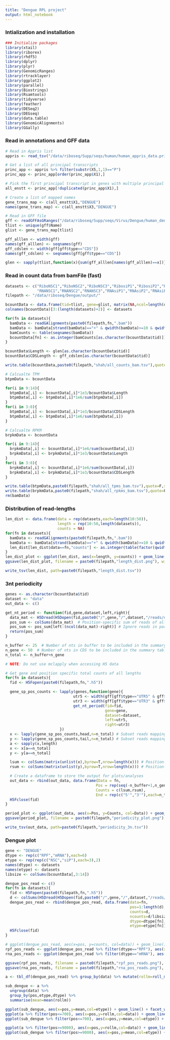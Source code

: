```yaml
---
title: "Dengue RPL project"
output: html_notebook
---
```


### Intialization and installation
```r
### Initialize packages
library(xtail)
library(riborex)
library(rhdf5)
library(dplyr)
library(plyr)
library(GenomicRanges)
library(rtracklayer)
library(ggplot2)
library(parallel)
library(Biostrings)
library(Rsamtools)
library(tidyverse)
library(feather)
library(DESeq2)
library(DEGseq)
library(data.table)
library(GenomicAlignments)
library(GGally)
```

### Read in annotations and GFF data
```r
# Read in Appris list
appris <- read_tsv("/data/riboseq/Supp/seqs/human/human_appris_data.principal.txt",col_names = F)

# Get a list of all principal transcripts
princ_app <- appris %>% filter(substr(X5,1,1)=="P")
princ_app <- princ_app[order(princ_app$X1),]

# Pick the first principal transcript in genes with multiple principal transcripts 
all_enstt <- princ_app[!duplicated(princ_app$X1),]

# Create a list of mapped names
gene_trans_map <- c(all_enstt$X1,"DENGUE")
names(gene_trans_map) <- c(all_enstt$X3,"DENGUE")

# Read in GFF file
gff <- readGFFAsGRanges("/data/riboseq/Supp/seqs/Virus/Dengue/human_dengue.gff3")
tlist <- unique(gff$Name)
glist <- gene_trans_map[tlist]

gff_alllen <- width(gff)
names(gff_alllen) <- seqnames(gff)
gff_cdslen <- width(gff[gff$type=="CDS"])
names(gff_cdslen) <- seqnames(gff[gff$type=="CDS"])

glen <- sapply(tlist,function(x){sum(gff_alllen[names(gff_alllen)==x])})
```


### Read in count data from bamFile (fast)
```r
datasets <- c("RiboNSC1","RiboNSC2","RiboNSC3","RibosiP1","RibosiP2","RibosiP3",
              "RNANSC1","RNANSC2","RNANSC3","RNAsiP1","RNAsiP2","RNAsiP3")
filepath <- "/data/riboseq/Dengue/output/"

bcountData <- data.frame(tid=tlist, gene=glist, matrix(NA,ncol=length(datasets),nrow = length(tlist)))
colnames(bcountData)[3:(length(datasets)+2)] <- datasets

for(fn in datasets){
  bamData <- readGAlignments(paste0(filepath,fn,".bam"))
  bamData <- bamData[strand(bamData)=="+" & qwidth(bamData)>=10 & qwidth(bamData)<=50]
  bamCounts <- table(seqnames(bamData))
  bcountData[fn] <- as.integer(bamCounts[as.character(bcountData$tid)])
}

bcountData$Length <- glen[as.character(bcountData$tid)]
bcountData$CDSLength <- gff_cdslen[as.character(bcountData$tid)]

write.table(bcountData,paste0(filepath,"shah/all_counts_bam.tsv"),quote=F,sep="\t",row=F,col=T)

# Calcualte TPM
btpmData <- bcountData

for(i in 9:14){
  btpmData[,i] <- bcountData[,i]*1e3/bcountData$Length
  btpmData[,i] <- btpmData[,i]*1e6/sum(btpmData[,i])
}
for(i in 3:8){
  btpmData[,i] <- bcountData[,i]*1e3/bcountData$CDSLength
  btpmData[,i] <- btpmData[,i]*1e6/sum(btpmData[,i])
}

# Calcualte RPKM
brpkmData <- bcountData

for(i in 9:14){
  brpkmData[,i] <- bcountData[,i]*1e6/sum(bcountData[,i])
  brpkmData[,i] <- brpkmData[,i]*1e3/bcountData$Length
}
for(i in 3:8){
  brpkmData[,i] <- bcountData[,i]*1e6/sum(bcountData[,i])
  brpkmData[,i] <- brpkmData[,i]*1e3/bcountData$CDSLength
}

write.table(btpmData,paste0(filepath,"shah/all_tpms_bam.tsv"),quote=F,sep="\t",row=F,col=T)
write.table(brpkmData,paste0(filepath,"shah/all_rpkms_bam.tsv"),quote=F,sep="\t",row=F,col=T)
rm(bamData)
```

### Distribution of read-lengths
```r
len_dist <- data.frame(data = rep(datasets,each=length(10:50)),
                       length = rep(10:50,length(datasets)),
                       counts = NA)
for(fn in datasets){
  bamData <- readGAlignments(paste0(filepath,fn,".bam"))
  bamData <- bamData[strand(bamData)=="+" & qwidth(bamData)>=10 & qwidth(bamData)<=50]
  len_dist[len_dist$data==fn,"counts"] <- as.integer(table(factor(qwidth(bamData),levels=10:50)))
}
len_dist_plot <- ggplot(len_dist, aes(x=length, y=counts)) + geom_line() + facet_wrap(~data, scales="free")
ggsave(len_dist_plot, filename = paste0(filepath,"length_dist.png"), width=10, height=10)

write_tsv(len_dist, path=paste0(filepath,"length_dist.tsv"))
```

### 3nt periodicity
```r
genes <- as.character(bcountData$tid)
dataset <- "data"
out_data <- c()

get_nt_period <- function(fid,gene,dataset,left,right){
  data_mat <- H5Dread(H5Dopen(fid,paste0("/",gene,"/",dataset,"/reads/data")))  # Get the matrix of read counts
  pos_sum <- colSums(data_mat)  # Position-specific sum of reads of all lengths
  pos_sum <- pos_sum[left:(ncol(data_mat)-right)] # Ignore reads in parts of the buffer region defined by left/right
  return(pos_sum)
}

n_buffer <- 25  # Number of nts in buffer to be included in the summary table/plot
n_gene <- 50  # Number of nts in CDS to be included in the summary table/plot
n_total <- n_buffer+n_gene

# NOTE: Do not use mclapply when accessing H5 data

# Get gene and position specific total counts of all lengths
for(fn in datasets){
  fid <- H5Fopen(paste0(filepath,fn,".h5"))

  gene_sp_pos_counts <- lapply(genes,function(gene){
                              utr5 <- width(gff[gff$type=="UTR5" & gff$Name==gene])+1
                              utr3 <- width(gff[gff$type=="UTR3" & gff$Name==gene])
                              get_nt_period(fid=fid,
                                            gene=gene,
                                            dataset=dataset,
                                            left=utr5,
                                            right=utr3)
                        })
  x <- lapply(gene_sp_pos_counts,head,n=n_total) # Subset reads mapping to a fixed region across genes (5')
  y <- lapply(gene_sp_pos_counts,tail,n=n_total) # Subset reads mapping to a fixed region across genes (3')
  a <- sapply(x,length)
  x <- x[a==n_total]
  y <- y[a==n_total]

  lsum <- colSums(matrix(unlist(x),byrow=T,nrow=length(x))) # Position-specific sums of reads (5')
  rsum <- colSums(matrix(unlist(y),byrow=T,nrow=length(x))) # Position-specific sums of reads (3')

  # Create a dataframe to store the output for plots/analyses
  out_data <- rbind(out_data, data.frame(Data = fn,
                                        Pos = rep(seq(-n_buffer+1,n_gene,1),2),
                                        Counts = c(lsum,rsum),
                                        End = rep(c("5'","3'"),each=n_total)))
  H5Fclose(fid)
}

period_plot <- ggplot(out_data, aes(x=Pos, y=Counts, col=Data)) + geom_line() + facet_wrap(~End, scales="free") + scale_y_log10()
ggsave(period_plot, filename = paste0(filepath,"periodicity_plot.png"), width=8, height=5)

write_tsv(out_data, path=paste0(filepath,"periodicity_3n.tsv"))

```

### Dengue plot
```r
gene <- "DENGUE"
dtype <- rep(c("RPF","mRNA"),each=6)
etype <- rep(rep(c("NSC","siP"),each=3),2)
names(dtype) <- datasets
names(etype) <- datasets
libsize <- colSums(bcountData[,3:14])

dengue_pos_read <- c()
for(fn in datasets){
  fid <- H5Fopen(paste0(filepath,fn,".h5"))
  d <- colSums(H5Dread(H5Dopen(fid,paste0("/",gene,"/",dataset,"/reads/data"))))
  dengue_pos_read <- rbind(dengue_pos_read, data.frame(data=fn,
                                                       pos=1:length(d),
                                                       counts=d,
                                                       ncounts=d/libsize[fn],
                                                       dtype=dtype[fn],
                                                       etype=etype[fn]))
  H5Fclose(fid)
}

# ggplot(dengue_pos_read, aes(x=pos, y=counts, col=data)) + geom_line() + scale_y_log10() + facet_wrap(dtype~etype)
rpf_pos_reads <- ggplot(dengue_pos_read %>% filter(dtype=="RPF"), aes(x=pos, y=counts, col=data)) + geom_line() + facet_wrap(~data,nrow = 6, scales="free")
rna_pos_reads <- ggplot(dengue_pos_read %>% filter(dtype=="mRNA"), aes(x=pos, y=counts, col=data)) + geom_line() + facet_wrap(~data,nrow = 6, scales="free")

ggsave(rpf_pos_reads, filename = paste0(filepath,"rpf_pos_reads.png"), width=10, height=10)
ggsave(rna_pos_reads, filename = paste0(filepath,"rna_pos_reads.png"), width=10, height=10)

```

```r
a <- tbl_df(dengue_pos_read) %>% group_by(data) %>% mutate(rollm=roll_mean(ncounts,50,fill=0))

sub_dengue <- a %>% 
  ungroup(data) %>% 
  group_by(pos,etype,dtype) %>%
  summarise(mean=mean(rollm))

ggplot(sub_dengue, aes(x=pos,y=mean,col=etype)) + geom_line() + facet_wrap(~dtype,nrow = 2) + scale_y_log10()
ggplot(a %>% filter(pos<=700), aes(x=pos,y=rollm,col=data)) + geom_line() + facet_wrap(~dtype,nrow = 2) + scale_y_log10()
ggplot(sub_dengue %>% filter(pos<=700), aes(x=pos,y=mean,col=etype)) + geom_line() + facet_wrap(~dtype,nrow = 2) + scale_y_log10()

ggplot(a %>% filter(pos>=9000), aes(x=pos,y=rollm,col=data)) + geom_line() + facet_wrap(~dtype,nrow = 2) + scale_y_log10()
ggplot(sub_dengue %>% filter(pos>=9000), aes(x=pos,y=mean,col=etype)) + geom_line() + facet_wrap(~dtype,nrow = 2) + scale_y_log10()

```


<!-- ### Plots -->
<!-- ### Subset of lm_eqn_all function to fit equations on ggplot -->
<!-- ```{r} -->
<!-- lm_eqn = function(df){ -->
<!--     df <- df[df$rna_counts!=0 & df$rpf_counts!=0 & !is.na(df$rna_counts) & !is.na(df$rpf_counts),] -->
<!--     m = lm(log10(df$rpf_counts) ~ log10(df$rna_counts)) -->
<!--     eq <- substitute(italic(R)^2~"="~r2,  -->
<!--          list(r2 = format(summary(m)$r.squared, digits = 2))) -->
<!--     as.character(as.expression(eq));                  -->
<!-- } -->
<!-- ``` -->

<!-- # Relationship between transcriptional and translational regulation -->
<!-- ```{r} -->
<!-- bcount_mod <- bcountData %>%  -->
<!--   gather(RPF,rpf_counts,c(3:6))  -->
<!-- bcount_mod <- bcount_mod %>% -->
<!--   gather(RNA,rna_counts,c(3:6)) -->

<!-- # cors <- ddply(bcount_mod,.(RNA,RPF),summarize,cor=format(signif(cor(rna_counts,rpf_counts),2),scientific=-2)) -->
<!-- cors2 <- ddply(bcount_mod,.(RNA,RPF),lm_eqn) -->

<!-- rpf_rna_plot <- ggplot(bcount_mod, aes(rna_counts, rpf_counts)) +  -->
<!--   geom_bin2d(binwidth=0.07) +  -->
<!--   scale_alpha(guide = "none") +  -->
<!--   scale_x_log10() +  -->
<!--   scale_y_log10() +  -->
<!--   # geom_smooth(method="lm") + -->
<!--   facet_grid(RPF ~ RNA) + -->
<!--   geom_text(data=cors2,aes(x = 5, y = 1e5,label=V1), parse = TRUE, inherit.aes=FALSE) + -->
<!--   labs(x="RNA counts", y= "RPF counts")  -->

<!-- rpf_rna_plot -->
<!-- ggsave(rpf_rna_plot, filename = paste0(filepath,"plots/rpf_rna_plot.png"), width = 10,height = 9) -->
<!-- ``` -->

<!-- ```{r} -->
<!-- source("~/R/my_scripts/ggplot2/generic_ggplot_funcs.R") -->
<!-- rpf_cor_plot <- ggpairs(bcountData[,c(3:6)], aes(alpha=0.2), upper = list(continuous = my_custom_cor_color)) -->
<!-- rpf_cor_plot_log <- ggpairs_logarithmize(rpf_cor_plot) -->
<!-- rpf_cor_plot_log -->

<!-- ggsave(rpf_cor_plot_log, filename = paste0(filepath,"plots/rpf_cor_plot.png"), width = 10,height = 10) -->

<!-- rna_cor_plot <- ggpairs(bcountData[,c(7:10)], aes(alpha=0.2), upper = list(continuous = my_custom_cor_color)) -->
<!-- rna_cor_plot_log <- ggpairs_logarithmize(rna_cor_plot) -->
<!-- rna_cor_plot_log -->

<!-- ggsave(rna_cor_plot_log, filename = paste0(filepath,"plots/rna_cor_plot.png"), width = 10,height = 10) -->
<!-- ``` -->

<!-- ### DEGseq analyses -->
<!-- ```{r} -->
<!-- a <- (rowMaxs(as.matrix(bcountData[,3:10]))>=64 & (rowMins(as.matrix(bcountData[,3:10]))>0) | rowMeans(as.matrix(bcountData[,3:10]))>64) -->
<!-- high_cov_data <- bcountData[a,3:10] -->
<!-- high_cov_data$name <- bcountData$gene[a] -->
<!-- # high_cov_tpm <- as.matrix(btpmData[a,3:10]) -->

<!-- DEGexp(geneExpMatrix1 = high_cov_data[,c("name","ctl_fp")], geneCol1 = 1, expCol1 = 2, groupLabel1 = "ctl_fp", -->
<!--        geneExpMatrix2 = high_cov_data[,c("name","lin_fp")], geneCol2 = 1, expCol2 = 2, groupLabel2 = "lin_fp",  -->
<!--        outputDir = "/data/riboseq/Rustgi/output/ctl_lin_fp", thresholdKind = 5, method="MARS", foldChange=2, qValue = 0.01) -->

<!-- DEGexp(geneExpMatrix1 = high_cov_data[,c("name","ctl_rn")], geneCol1 = 1, expCol1 = 2, groupLabel1 = "ctl_rn", -->
<!--        geneExpMatrix2 = high_cov_data[,c("name","lin_rn")], geneCol2 = 1, expCol2 = 2, groupLabel2 = "lin_rn",  -->
<!--        outputDir = "/data/riboseq/Rustgi/output/ctl_lin_rn", thresholdKind = 5, method="MARS", foldChange=2, qValue = 0.01) -->

<!-- DEGexp(geneExpMatrix1 = high_cov_data[,c("name","ctl_fp")], geneCol1 = 1, expCol1 = 2, groupLabel1 = "ctl_fp", -->
<!--        geneExpMatrix2 = high_cov_data[,c("name","ctl_imp_fp")], geneCol2 = 1, expCol2 = 2, groupLabel2 = "ctl_imp_fp",  -->
<!--        outputDir = "/data/riboseq/Rustgi/output/ctl_ctl_imp_fp", thresholdKind = 5, method="MARS", foldChange=2, qValue = 0.01) -->

<!-- DEGexp(geneExpMatrix1 = high_cov_data[,c("name","ctl_rn")], geneCol1 = 1, expCol1 = 2, groupLabel1 = "ctl_rn", -->
<!--        geneExpMatrix2 = high_cov_data[,c("name","ctl_imp_rn")], geneCol2 = 1, expCol2 = 2, groupLabel2 = "ctl_imp_rn",  -->
<!--        outputDir = "/data/riboseq/Rustgi/output/ctl_ctl_imp_rn", thresholdKind = 5, method="MARS", foldChange=2, qValue = 0.01) -->

<!-- DEGexp(geneExpMatrix1 = high_cov_data[,c("name","lin_fp")], geneCol1 = 1, expCol1 = 2, groupLabel1 = "lin_fp", -->
<!--        geneExpMatrix2 = high_cov_data[,c("name","lin_imp_fp")], geneCol2 = 1, expCol2 = 2, groupLabel2 = "lin_imp_fp",  -->
<!--        outputDir = "/data/riboseq/Rustgi/output/lin_lin_imp_fp", thresholdKind = 5, method="MARS", foldChange=2, qValue = 0.01) -->

<!-- DEGexp(geneExpMatrix1 = high_cov_data[,c("name","lin_rn")], geneCol1 = 1, expCol1 = 2, groupLabel1 = "lin_rn", -->
<!--        geneExpMatrix2 = high_cov_data[,c("name","lin_imp_rn")], geneCol2 = 1, expCol2 = 2, groupLabel2 = "lin_imp_rn",  -->
<!--        outputDir = "/data/riboseq/Rustgi/output/lin_lin_imp_rn", thresholdKind = 5, method="MARS", foldChange=2, qValue = 0.01) -->

<!-- ``` -->

<!-- ```{r} -->
<!-- # Read in differential mRNA/RPF data from DEGseq analyses. -->
<!-- comparisons <- c("ctl_lin","ctl_ctl_imp","lin_lin_imp") -->
<!-- all_fc_data <- c() -->

<!-- for(i in 1:3){ -->
<!--   str_m <- fread(paste0("/data/riboseq/Rustgi/output/",comparisons[i],"_rn/output_score.txt"),h=T) -->
<!--   str_r <- fread(paste0("/data/riboseq/Rustgi/output/",comparisons[i],"_fp/output_score.txt"),h=T) -->

<!--   str_m <- str_m %>% -->
<!--           select(GeneNames, `log2(Fold_change) normalized`, `q-value(Storey et al. 2003)`) -->
<!--   str_r <- str_r %>% -->
<!--           select(GeneNames, `log2(Fold_change) normalized`, `q-value(Storey et al. 2003)`) -->
<!--   names(str_m) <- c("Gene","FC_mRNA","SigM") -->
<!--   names(str_r) <- c("Gene","FC_RPF","SigR") -->
<!--   str_all <- full_join(str_m,str_r,by="Gene") -->
<!--   str_all$comp <- comparisons[i] -->
<!--   all_fc_data <- bind_rows(all_fc_data,str_all) -->
<!-- } -->
<!-- all_fc_data$FC_mRNA <- -all_fc_data$FC_mRNA -->
<!-- all_fc_data$FC_RPF <- -all_fc_data$FC_RPF -->
<!-- all_fc_data$SigM <- (all_fc_data$SigM<0.001) -->
<!-- all_fc_data$SigR <- (all_fc_data$SigR<0.001) -->

<!-- ``` -->

<!-- ### 3. Identify nature of transcriptional and translational reglulation. -->
<!-- ```{r} -->
<!-- # Identify change categories -->
<!-- all_fc_data$Change <- NA -->
<!-- all_fc_data$Change[abs(all_fc_data$FC_mRNA)>1 & abs(all_fc_data$FC_RPF-all_fc_data$FC_mRNA)<=1] <- "Transcription only" -->
<!-- all_fc_data$Change[abs(all_fc_data$FC_RPF)>1 & abs(all_fc_data$FC_mRNA)<=1] <- "Translation only" -->
<!-- all_fc_data$Change[abs(all_fc_data$FC_mRNA)>1 & abs(all_fc_data$FC_RPF-all_fc_data$FC_mRNA)>1] <- "Translation reinforcement" -->
<!-- all_fc_data$Change[abs(all_fc_data$FC_mRNA)>1 & abs(all_fc_data$FC_RPF)>1 & sign(all_fc_data$FC_mRNA)==sign(all_fc_data$FC_RPF) & abs(all_fc_data$FC_mRNA-all_fc_data$FC_RPF)>1 & abs(all_fc_data$FC_mRNA)>abs(all_fc_data$FC_RPF)] <- "Translation buffering (partial)" -->
<!-- all_fc_data$Change[abs(all_fc_data$FC_mRNA)>1 & abs(all_fc_data$FC_RPF)<=1] <- "Translation buffering (complete)" -->
<!-- all_fc_data$Change[abs(all_fc_data$FC_mRNA)>1 & abs(all_fc_data$FC_RPF)>1 & sign(all_fc_data$FC_mRNA)!=sign(all_fc_data$FC_RPF)] <- "Translation antagonism" -->
<!-- all_fc_data$Change[abs(all_fc_data$FC_mRNA)<=1 & abs(all_fc_data$FC_RPF)<=1] <- "No change" -->
<!-- all_fc_data$Change <- as.factor(all_fc_data$Change) -->
<!-- all_fc_data$Change <- factor(all_fc_data$Change,levels(all_fc_data$Change)[c(1,2,6,7,5,4,3)]) -->

<!-- all_fc_data <- all_fc_data[!is.na(all_fc_data$Change),] -->

<!-- write.table(all_fc_data,paste0(filepath,"output/all_mrna_rpf_foldchange.tsv"),quote=F,sep="\t",row=F,col=T) -->

<!-- comparisons <- c("ctl_lin","ctl_ctl_imp","lin_lin_imp") -->
<!-- # comparisons_text <- c(expression(paste("wt vs ",Delta,italic("lin28b"))),  -->
<!-- #                       expression(paste("wt vs ",Delta,italic("imp1"))), -->
<!-- #                       expression(paste(Delta,italic("lin28b")," vs ",Delta,italic("lin28b"),Delta,italic("imp1")))) -->
<!-- comparisons_text <- c("WT vs LIN",  -->
<!--                       "WT vs IMP", -->
<!--                       "LIN vs LIN-IMP") -->


<!-- for(i in 1:3){ -->
<!--   m <- lm(all_fc_data$FC_RPF[all_fc_data$comp==comparisons[i]] ~ all_fc_data$FC_mRNA[all_fc_data$comp==comparisons[i]]) -->
<!--   mrna_rpf_fc_change <- ggplot(filter(all_fc_data,comp==comparisons[i]), aes(x=FC_mRNA, y=FC_RPF, col=Change)) + -->
<!--     geom_point(alpha=0.5) + -->
<!--     scale_alpha(guide = 'none') +  -->
<!--     scale_color_brewer(palette = "Set1") + -->
<!--     theme(legend.title=element_blank()) +  -->
<!--     labs(x="mRNA log2 fold-change", y= "RPF log2 fold-change") +  -->
<!--     guides(colour = guide_legend(override.aes = list(size=5,aplha=0.8))) + -->
<!--     xlim(-9.5,9.5) + -->
<!--     ylim(-9.5,9.5) + -->
<!--     coord_fixed(ratio = 1) + -->
<!--     annotate("text", x = -5, y = 9, label = comparisons_text[i]) + -->
<!--     annotate("text", x = -5, y = 7.5, label = r2plot(m), parse=TRUE) -->

<!--   mrna_rpf_fc_change -->
<!--   ggsave(mrna_rpf_fc_change, filename = paste0(filepath,"output/mrna_rpf_fc_",comparisons[i],".png"), width=8,height=5) -->
<!-- } -->
<!-- ``` -->

<!-- ### GO and Regulatory enrichment analyses -->
<!-- ```{r} -->
<!-- source("~/R/my_scripts/human_go.R") -->
<!-- source("~/R/my_scripts/human_reg.R") -->

<!-- ctl_lin_rnadeg <- all_fc_data$Gene[all_fc_data$SigM & all_fc_data$comp=="ctl_lin" & abs(all_fc_data$FC_mRNA)>=1] -->
<!-- ctl_lin_rpfdeg <- all_fc_data$Gene[all_fc_data$SigR & all_fc_data$comp=="ctl_lin" & abs(all_fc_data$FC_RPF)>=1] -->

<!-- ctl_lin_go <- go_analyses(rna_genes = ctl_lin_rnadeg, rpf_genes = ctl_lin_rpfdeg) -->
<!-- ctl_lin_enrich <- reg_analyses(rna_genes = ctl_lin_rnadeg, rpf_genes = ctl_lin_rpfdeg) -->

<!-- ctl_imp_rnadeg <- all_fc_data$Gene[all_fc_data$SigM & all_fc_data$comp=="ctl_ctl_imp" & abs(all_fc_data$FC_mRNA)>=1] -->
<!-- ctl_imp_rpfdeg <- all_fc_data$Gene[all_fc_data$SigR & all_fc_data$comp=="ctl_ctl_imp" & abs(all_fc_data$FC_RPF)>=1] -->

<!-- ctl_ctl_imp_go <- go_analyses(rna_genes = ctl_imp_rnadeg, rpf_genes = ctl_imp_rpfdeg) -->
<!-- ctl_ctl_imp_enrich <- reg_analyses(rna_genes = ctl_imp_rnadeg, rpf_genes = ctl_imp_rpfdeg) -->

<!-- lin_lin_imp_rnadeg <- all_fc_data$Gene[all_fc_data$SigM & all_fc_data$comp=="lin_lin_imp" & abs(all_fc_data$FC_mRNA)>=1] -->
<!-- lin_lin_imp_rpfdeg <- all_fc_data$Gene[all_fc_data$SigR & all_fc_data$comp=="lin_lin_imp" & abs(all_fc_data$FC_RPF)>=1] -->

<!-- lin_lin_imp_go <- go_analyses(rna_genes = lin_lin_imp_rnadeg, rpf_genes = lin_lin_imp_rpfdeg) -->
<!-- lin_lin_imp_enrich <- reg_analyses(rna_genes = lin_lin_imp_rnadeg, rpf_genes = lin_lin_imp_rpfdeg) -->
<!-- ``` -->

<!-- # Plotting GO and reg analyses -->
<!-- ```{r} -->
<!-- # GO plots (custom) -->
<!-- source("~/R/my_scripts/ps_go_plot.R") -->
<!-- ctl_lin_go_plot <- ps_go_plot(ctl_lin_go,ontology = "all") -->
<!-- ctl_ctl_imp_go_plot <- ps_go_plot(ctl_ctl_imp_go,ontology = "all") -->
<!-- lin_lin_imp_go_plot <- ps_go_plot(lin_lin_imp_go,ontology = "all") -->

<!-- ggsave(ctl_lin_go_plot, filename = paste0(filepath,"output/ctl_lin_go.png"), width=8, height=5) -->
<!-- ggsave(ctl_ctl_imp_go_plot, filename = paste0(filepath,"output/ctl_ctl_imp_go.png"), width=8, height=5) -->
<!-- ggsave(lin_lin_imp_go_plot, filename = paste0(filepath,"output/lin_lin_imp_go.png"), width=8, height=5) -->

<!-- # Regulatory Enrichment plots (tRanslatome) -->
<!-- Radar(ctl_lin_enrich, n.nodes.1stlevel = 4, n.nodes.2ndlevel = 4) -->
<!-- Radar(ctl_ctl_imp_enrich, n.nodes.1stlevel = 4, n.nodes.2ndlevel = 4) -->
<!-- Radar(ctl_lin_enrich, n.nodes.1stlevel = 4, n.nodes.2ndlevel = 4) -->

<!-- ``` -->

<!-- ### Ratio of RPF and RNA fold changes -->
<!-- ```{r} -->
<!-- ggplot(all_fc_data) -->
<!-- ``` -->


<!-- ### DESeq2 analyses -->
<!-- ```{r} -->
<!-- a <- (rowMaxs(as.matrix(bcountData[,3:10]))>=64 & (rowMins(as.matrix(bcountData[,3:10]))>0) | rowMeans(as.matrix(bcountData[,3:10]))>64) -->
<!-- high_cov_data <- as.matrix(bcountData[a,3:10]) -->
<!-- rownames(high_cov_data) <- bcountData$gene[a] -->
<!-- high_cov_tpm <- as.matrix(btpmData[a,3:10]) -->
<!-- rownames(high_cov_tpm) <- bcountData$gene[a] -->

<!-- lin_deseq2 <- function(counts, cond, vcond){ -->
<!--   dds <- DESeqDataSetFromMatrix(counts, DataFrame(cond), ~ cond) -->
<!--   dds <- DESeq(dds) -->
<!--   res <- results(dds) -->
<!--   resLFC <- lfcShrink(dds, contrast=vcond, res=res) -->
<!-- } -->

<!-- comp <- c("ctl_fp","lin_fp") -->
<!-- ctl_lin_fp_lfc <- lin_deseq2(counts = high_cov_data[,comp], cond = factor(comp), vcond = c("cond",rev(comp))) -->
<!-- comp <- c("ctl_rn","lin_rn") -->
<!-- ctl_lin_rn_lfc <- lin_deseq2(counts = high_cov_data[,comp], cond = factor(comp), vcond = c("cond",rev(comp))) -->
<!-- comp <- c("ctl_fp","ctl_imp_fp") -->
<!-- ctl_ctl_imp_fp_lfc <- lin_deseq2(counts = high_cov_data[,comp], cond = factor(comp), vcond = c("cond",rev(comp))) -->
<!-- comp <- c("ctl_rn","ctl_imp_rn") -->
<!-- ctl_ctl_imp_rn_lfc <- lin_deseq2(counts = high_cov_data[,comp], cond = factor(comp), vcond = c("cond",rev(comp))) -->
<!-- comp <- c("lin_fp","lin_imp_fp") -->
<!-- lin_lin_imp_fp_lfc <- lin_deseq2(counts = high_cov_data[,comp], cond = factor(comp), vcond = c("cond",rev(comp))) -->
<!-- comp <- c("lin_rn","lin_imp_rn") -->
<!-- lin_lin_imp_rn_lfc <- lin_deseq2(counts = high_cov_data[,comp], cond = factor(comp), vcond = c("cond",rev(comp))) -->
<!-- ``` -->

<!-- ### Identify nature of transcriptional and translational reglulation. -->
<!-- ```{r} -->
<!-- # Read in differential mRNA/RPF data from DEGseq analyses. -->
<!-- comparisons <- c("ctl_lin","ctl_ctl_imp","lin_lin_imp") -->
<!-- comparisons_text <- c(expression(paste("wt vs ",Delta,italic("lin28b"))),  -->
<!--                       expression(paste("wt vs ",Delta,italic("imp1"))), -->
<!--                       expression(paste(Delta,italic("lin28b")," vs ",Delta,italic("lin28b"),Delta,italic("imp1")))) -->
<!-- all_comp <- list( -->
<!-- ctl_lin_fp_lfc, -->
<!-- ctl_lin_rn_lfc, -->
<!-- ctl_ctl_imp_fp_lfc, -->
<!-- ctl_ctl_imp_rn_lfc, -->
<!-- lin_lin_imp_fp_lfc, -->
<!-- lin_lin_imp_rn_lfc) -->

<!-- all_fc_data <- c() -->
<!-- for(i in 1:3){ -->
<!--   str_m <- data.frame(all_comp[[2*i]][,c("log2FoldChange","padj")]) -->
<!--   str_r <- data.frame(all_comp[[2*i-1]][,c("log2FoldChange","padj")]) -->
<!--   str_m <- cbind(rownames(str_m),str_m) -->
<!--   str_r <- cbind(rownames(str_r),str_r) -->

<!--   names(str_m) <- c("Gene","FC_mRNA","SigM") -->
<!--   names(str_r) <- c("Gene","FC_RPF","SigR") -->
<!--   str_all <- full_join(str_m,str_r,by="Gene") -->
<!--   str_all$comp <- comparisons[i] -->
<!--   all_fc_data <- bind_rows(all_fc_data,str_all) -->
<!-- } -->
<!-- all_fc_data$SigM <- (all_fc_data$SigM<0.05) -->
<!-- all_fc_data$SigR <- (all_fc_data$SigR<0.05) -->

<!-- # Identify change categories -->
<!-- all_fc_data$Change <- NA -->
<!-- all_fc_data$Change[abs(all_fc_data$FC_mRNA)>1 & abs(all_fc_data$FC_RPF-all_fc_data$FC_mRNA)<=1] <- "Transcription only" -->
<!-- all_fc_data$Change[abs(all_fc_data$FC_RPF)>1 & abs(all_fc_data$FC_mRNA)<=1] <- "Translation only" -->
<!-- all_fc_data$Change[abs(all_fc_data$FC_mRNA)>1 & abs(all_fc_data$FC_RPF-all_fc_data$FC_mRNA)>1] <- "Translation reinforcement" -->
<!-- all_fc_data$Change[abs(all_fc_data$FC_mRNA)>1 & abs(all_fc_data$FC_RPF)>1 & sign(all_fc_data$FC_mRNA)==sign(all_fc_data$FC_RPF) & abs(all_fc_data$FC_mRNA-all_fc_data$FC_RPF)>1 & abs(all_fc_data$FC_mRNA)>abs(all_fc_data$FC_RPF)] <- "Translation buffering (partial)" -->
<!-- all_fc_data$Change[abs(all_fc_data$FC_mRNA)>1 & abs(all_fc_data$FC_RPF)<=1] <- "Translation buffering (complete)" -->
<!-- all_fc_data$Change[abs(all_fc_data$FC_mRNA)>1 & abs(all_fc_data$FC_RPF)>1 & sign(all_fc_data$FC_mRNA)!=sign(all_fc_data$FC_RPF)] <- "Translation antagonism" -->
<!-- all_fc_data$Change[abs(all_fc_data$FC_mRNA)<=1 & abs(all_fc_data$FC_RPF)<=1] <- "No change" -->
<!-- all_fc_data$Change <- as.factor(all_fc_data$Change) -->
<!-- all_fc_data$Change <- factor(all_fc_data$Change,levels(all_fc_data$Change)[c(1,2,6,7,5,4,3)]) -->

<!-- all_fc_data <- all_fc_data[!is.na(all_fc_data$Change),] -->

<!-- write.table(all_fc_data,paste0(filepath,"all_mrna_rpf_foldchange.tsv"),quote=F,sep="\t",row=F,col=T) -->

<!-- for(i in 1:3){ -->
<!--   m <- lm(all_fc_data$FC_RPF[all_fc_data$comp==comparisons[i]] ~ all_fc_data$FC_mRNA[all_fc_data$comp==comparisons[i]]) -->
<!--   mrna_rpf_fc_change <- ggplot(filter(all_fc_data,comp==comparisons[i]), aes(x=FC_mRNA, y=FC_RPF, col=Change)) + -->
<!--     geom_point(alpha=0.5) + -->
<!--     scale_alpha(guide = 'none') +  -->
<!--     scale_color_brewer(palette = "Set1") + -->
<!--     theme(legend.title=element_blank()) +  -->
<!--     labs(x="mRNA log2 fold-change", y= "RPF log2 fold-change") +  -->
<!--     guides(colour = guide_legend(override.aes = list(size=5,aplha=0.8))) + -->
<!--     xlim(-2,2) + -->
<!--     ylim(-2,2) + -->
<!--     coord_fixed(ratio = 1) + -->
<!--     annotate("text", x = -1.5, y = 1.75, label = comparisons_text[i]) + -->
<!--     annotate("text", x = -1.5, y = 1.5, label = r2plot(m), parse=TRUE) -->

<!--   mrna_rpf_fc_change -->
<!--   ggsave(mrna_rpf_fc_change, filename = paste0(filepath,"plots/mrna_rpf_fc_",comparisons[i],".png"), width=8,height=5) -->
<!-- } -->
<!-- ``` -->

<!-- ### Riborex -->
<!-- ```{r} -->
<!-- cond <- factor(rep(c("Control","LIN"),each=1)) -->
<!-- ctl_lin_rx_te <- riborex(rnaCntTable = high_cov_data[,c("ctl_rn","lin_rn")], riboCntTable = high_cov_data[,c("ctl_fp","lin_fp")], riboCond = cond, rnaCond = cond) -->

<!-- cond <- factor(rep(c("Control","Control-IMP"),each=1)) -->
<!-- ctl_ctl_imp_rx_te <- riborex(rnaCntTable = high_cov_data[,c("ctl_rn","ctl_imp_rn")], riboCntTable = high_cov_data[,c("ctl_fp","ctl_imp_fp")], riboCond = cond, rnaCond = cond) -->

<!-- cond <- factor(rep(c("LIN","LIN-IMP"),each=1)) -->
<!-- lin_lin_im_rx_te <- riborex(rnaCntTable = high_cov_data[,c("lin_rn","lin_imp_rn")], riboCntTable = high_cov_data[,c("lin_fp","lin_imp_fp")], riboCond = cond, rnaCond = cond) -->

<!-- # teData[rownames(res.deseq2),"padj"] <- res.deseq2$padj -->
<!-- # write.table(teData,paste0(filepath,"all_TE.tsv"),quote=F,sep="\t",row=T,col=T) -->
<!-- ``` -->

<!-- ### Read and process eclip data -->
<!-- ```{r} -->
<!-- eclip <- read.csv("/data/riboseq/Rustgi/eClip.txt",h=T,sep="\t",stringsAsFactors = F) -->
<!-- colnames(eclip)[1] <- "gene" -->
<!-- eclip_proc <- eclip[,1:2] -->
<!-- eclip_proc$IMP1_CDS <- rowMeans(eclip[,c("IMP1_Rep1_CDS","IMP1_Rep2_CDS")],na.rm=TRUE) -->
<!-- eclip_proc$IMP1_UTR3 <- rowMeans(eclip[,c("IMP1_Rep1_3_UTR","IMP1_Rep2_3_UTR")],na.rm=TRUE) -->
<!-- eclip_proc$IMP2_CDS <- rowMeans(eclip[,c("IMP2_Rep1_CDS","IMP2_Rep2_CDS")],na.rm=TRUE) -->
<!-- eclip_proc$IMP2_UTR3 <- rowMeans(eclip[,c("IMP2_Rep1_3_UTR","IMP2_Rep2_3_UTR")],na.rm=TRUE) -->
<!-- eclip_proc$IMP3_CDS <- eclip[,c("IMP3_CDS")] -->
<!-- eclip_proc$IMP3_UTR3 <- eclip[,c("IMP3_3_UTR")] -->
<!-- eclip_proc <- eclip_proc[!duplicated(eclip_proc$gene),] -->
<!-- ``` -->

<!-- ## TE analyses -->
<!-- ```{r} -->
<!-- ctl_te <- high_cov_tpm[,"ctl_fp"]/high_cov_tpm[,"ctl_rn"] -->
<!-- lin_te <- high_cov_tpm[,"lin_fp"]/high_cov_tpm[,"lin_rn"] -->
<!-- ctl_imp_te <- high_cov_tpm[,"ctl_imp_fp"]/high_cov_tpm[,"ctl_imp_rn"] -->
<!-- lin_imp_te <- high_cov_tpm[,"lin_imp_fp"]/high_cov_tpm[,"lin_imp_rn"] -->

<!-- teData <- data.frame(ctl_te,lin_te,ctl_imp_te,lin_imp_te) -->
<!-- teData$gene <- rownames(teData) -->

<!-- teData_clip <- left_join(teData,eclip_proc,"gene") -->

<!-- teScatPlot <- ggplot(teData_clip%>%filter(!is.na(IMP1_UTR3)), aes(ctl_te, lin_te)) + -->
<!-- # tePlot <- ggplot(teData_clip, aes(ctl_te, ctl_imp_te, col=IMP1_UTR3>1)) + -->
<!--   scale_x_log10(limits=c(1e-3,1e2)) +  -->
<!--   scale_y_log10(limits=c(1e-3,1e2)) +  -->
<!--   # geom_point() + -->
<!--   geom_point(aes(col=IMP1_UTR3)) + -->
<!--   coord_equal(ratio = 1) + -->
<!--   geom_abline(slope = 1,intercept = 0) + -->
<!--   # scale_color_gradient2(low="black",mid="white",high="yellow",na.value = "gray",midpoint = 1.6, limits=c(-1,4)) + -->
<!--   scale_color_gradient2(low="#e41a1c",mid="white",high="#377eb8",na.value = "grey60") + -->
<!--   # scale_color_gradient2(low="#e41a1c",mid="white",high="#377eb8",na.value = "grey60",midpoint = quantile(teData_clip$IMP1_UTR3,0.5,na.rm=T)) -->
<!-- # , limits=c(quantile(teData_clip$IMP1_UTR3,0.2,na.rm=T),quantile(teData_clip$IMP1_UTR3,0.8,na.rm=T))) + -->
<!--   labs(x="WT Translation Efficiency (TE)", y="LIN Translation Efficiency (TE)")  -->
<!--   # theme_classic() -->

<!-- # tePlot -->
<!-- teScatPlot -->
<!-- ggsave(teScatPlot, filename = paste0(filepath,"output/ctl_lin_te_eclip.png"), width=7, height=5) -->


<!-- teBoxdata <- teData_clip -->
<!-- teBoxdata$category <- NA -->
<!-- teBoxdata$category[teBoxdata$IMP1_UTR3<= quantile(teData_clip$IMP1_UTR3,0.2,na.rm=T)] <- "Very low" -->

<!-- teBoxdata$category[teBoxdata$IMP1_UTR3<= quantile(teData_clip$IMP1_UTR3,0.4,na.rm=T) & teBoxdata$IMP1_UTR3 > quantile(teData_clip$IMP1_UTR3,0.2,na.rm=T)] <- "Low" -->

<!-- teBoxdata$category[teBoxdata$IMP1_UTR3<= quantile(teData_clip$IMP1_UTR3,0.6,na.rm=T) & teBoxdata$IMP1_UTR3 > quantile(teData_clip$IMP1_UTR3,0.4,na.rm=T)] <- "Medium" -->

<!-- teBoxdata$category[teBoxdata$IMP1_UTR3<= quantile(teData_clip$IMP1_UTR3,0.8,na.rm=T) & teBoxdata$IMP1_UTR3 > quantile(teData_clip$IMP1_UTR3,0.6,na.rm=T)] <- "High" -->

<!-- teBoxdata$category[teBoxdata$IMP1_UTR3 > quantile(teData_clip$IMP1_UTR3,0.8,na.rm=T)] <- "Very high" -->

<!-- teBoxdata$category <- factor(teBoxdata$category, levels = c("Very low", "Low", "Medium", "High", "Very high")) -->

<!-- teBoxplot <- ggplot(teBoxdata, aes(x=category, y=log2(ctl_imp_te/ctl_te), fill=category)) + -->
<!--   geom_violin() + -->
<!--   labs(x="eClip binding", y="Log2 WT-IMP / WT Translation Efficiency (TE)") + -->
<!--   guides(fill=FALSE) -->
<!-- teBoxplot -->
<!-- ggsave(teBoxplot, filename = paste0(filepath,"output/ctl_ctl_imp_te_eclip_box.png"), width=5,height=5) -->

<!-- ``` -->

<!-- ### Position-specific plots for WNT genes -->
<!-- ```{r} -->
<!-- # RAC1, APC, CTNNB1, and BTRC -->
<!-- wnt <- c("RAC1", "APC", "CTNNB1", "BTRC") -->
<!-- names(wnt) <- c("ENST00000348035","ENST00000257430","ENST00000405570","ENST00000370187") -->

<!-- fid1 <- H5Fopen("/data/riboseq/Rustgi/ctl_fp/ctl_fp.h5") -->
<!-- fid2 <- H5Fopen("/data/riboseq/Rustgi/lin_fp/lin_fp.h5") -->
<!-- fid3 <- H5Fopen("/data/riboseq/Rustgi/lin_imp_fp/lin_imp_fp.h5") -->

<!-- allout <- c() -->

<!-- for(gene in names(wnt)){ -->
<!--   a1 <- colSums(H5Dread(H5Dopen(fid1,paste0("/",gene,"/","data","/reads/data")))) -->
<!--   b1 <- a1/mean(a1) -->
<!--   tmp1 <- cbind(as.character(1:length(a1)),wnt[gene],as.character(a1),as.character(b1),"WT") -->

<!--   a2 <- colSums(H5Dread(H5Dopen(fid2,paste0("/",gene,"/","data","/reads/data")))) -->
<!--   b2 <- a2/mean(a2) -->
<!--   tmp2 <- cbind(as.character(1:length(a2)),wnt[gene],as.character(a2),as.character(b2),"LIN") -->

<!--   a3 <- colSums(H5Dread(H5Dopen(fid3,paste0("/",gene,"/","data","/reads/data")))) -->
<!--   b3 <- a3/mean(a3) -->
<!--   tmp3 <- cbind(as.character(1:length(a3)),wnt[gene],as.character(a3),as.character(b3),"LIN-IMP") -->

<!--   allout <- rbind(allout,tmp1,tmp2,tmp3) -->
<!-- } -->
<!-- H5close() -->

<!-- # Data frame -->
<!-- allout <- as.data.frame(allout) -->
<!-- colnames(allout) <- c("Position","Gene","Count","NormCount","Data") -->
<!-- allout$Position <- as.integer(as.character(allout$Position)) -->
<!-- allout$Count <- as.integer(as.character(allout$Count)) -->
<!-- allout$NormCount <- as.numeric(as.character(allout$NormCount)) -->
<!-- allout$Data <- factor(allout$Data, levels=c("WT","LIN","LIN-IMP")) -->

<!-- # Plots -->
<!-- # posplot_all <- ggplot(allout, aes(x=Position, y=NormCount, col=Data)) + -->
<!-- #   geom_line(alpha=0.5) + -->
<!-- #   facet_wrap(~Gene, scales="free") + -->
<!-- #   scale_color_brewer(palette = "Set1") +  -->
<!-- #   theme_bw() +  -->
<!-- #   theme(panel.grid.major = element_blank(), panel.grid.minor = element_blank()) -->

<!-- posplot_all <- ggplot(allout, aes(x=Position, y=NormCount, col=Data, fill=Data)) + -->
<!--   geom_bar(stat='identity',position="dodge") + -->
<!--   facet_wrap(~Gene, scales="free") + -->
<!--   scale_color_brewer(palette = "Set1") +  -->
<!--   theme_bw() +  -->
<!--   theme(panel.grid.major = element_blank(), panel.grid.minor = element_blank()) -->
<!-- ggsave(posplot_all, filename = paste0(filepath,"output/pos_sp_plot_all.png"), width=10,height=8) -->
<!-- ``` -->

<!-- # Position plot for only CDS -->
<!-- ```{r} -->
<!-- wnt <- c("RAC1", "APC", "CTNNB1", "BTRC") -->
<!-- names(wnt) <- c("ENST00000348035","ENST00000257430","ENST00000405570","ENST00000370187") -->

<!-- fid1 <- H5Fopen("/data/riboseq/Rustgi/ctl_fp/ctl_fp.h5") -->
<!-- fid2 <- H5Fopen("/data/riboseq/Rustgi/lin_fp/lin_fp.h5") -->
<!-- fid3 <- H5Fopen("/data/riboseq/Rustgi/lin_imp_fp/lin_imp_fp.h5") -->

<!-- allout2 <- c() -->

<!-- for(gene in names(wnt)){ -->
<!--   a1 <- colSums(H5Dread(H5Dopen(fid1,paste0("/",gene,"/","data","/reads/data")))) -->
<!--   a1 <- a1[start(gff[gff$Name==gene & gff$type=="CDS",]):end(gff[gff$Name==gene & gff$type=="CDS",])] -->
<!--   b1 <- a1/mean(a1) -->
<!--   tmp1 <- cbind(as.character(1:length(a1)),wnt[gene],as.character(a1),as.character(b1),"WT") -->

<!--   a2 <- colSums(H5Dread(H5Dopen(fid2,paste0("/",gene,"/","data","/reads/data")))) -->
<!--   a2 <- a2[start(gff[gff$Name==gene & gff$type=="CDS",]):end(gff[gff$Name==gene & gff$type=="CDS",])] -->
<!--   b2 <- a2/mean(a2) -->
<!--   tmp2 <- cbind(as.character(1:length(a2)),wnt[gene],as.character(a2),as.character(b2),"LIN") -->

<!--   a3 <- colSums(H5Dread(H5Dopen(fid3,paste0("/",gene,"/","data","/reads/data")))) -->
<!--   a3 <- a3[start(gff[gff$Name==gene & gff$type=="CDS",]):end(gff[gff$Name==gene & gff$type=="CDS",])] -->
<!--   b3 <- a3/mean(a3) -->
<!--   tmp3 <- cbind(as.character(1:length(a3)),wnt[gene],as.character(a3),as.character(b3),"LIN-IMP") -->

<!--   allout2 <- rbind(allout2,tmp1,tmp2,tmp3) -->
<!-- } -->
<!-- H5close() -->

<!-- # Data frame -->
<!-- allout2 <- as.data.frame(allout2) -->
<!-- colnames(allout2) <- c("Position","Gene","Count","NormCount","Data") -->
<!-- allout2$Position <- as.integer(as.character(allout2$Position)) -->
<!-- allout2$Count <- as.integer(as.character(allout2$Count)) -->
<!-- allout2$NormCount <- as.numeric(as.character(allout2$NormCount)) -->
<!-- allout2$Data <- factor(allout2$Data, levels=c("WT","LIN","LIN-IMP")) -->

<!-- # Plots -->
<!-- posplot_cds <- ggplot(allout2, aes(x=Position, y=NormCount, col=Data, fill=Data)) + -->
<!--   geom_bar(stat='identity',position="dodge") + -->
<!--   facet_wrap(~Gene, scales="free") + -->
<!--   scale_color_brewer(palette = "Set1") +  -->
<!--   theme_bw() +  -->
<!--   theme(panel.grid.major = element_blank(), panel.grid.minor = element_blank()) -->
<!-- ggsave(posplot_cds, filename = paste0(filepath,"output/pos_sp_plot_cds.png"), width=10,height=8) -->
<!-- ``` -->

<!-- ```{r} -->
<!-- a <- ggplot(filter(allout2,Gene=="BTRC"), aes(x=Position, y=NormCount, col=Data)) + -->
<!--   geom_line() + -->
<!--   facet_wrap(~Data,nrow=3) + -->
<!--   scale_color_brewer(palette = "Set1") +  -->
<!--   theme_bw() +  -->
<!--   theme(panel.grid.major = element_blank(), panel.grid.minor = element_blank()) -->
<!-- a -->
<!-- ggsave(a, filename = paste0(filepath,"output/pos_sp_plot_cds_BTRC.png"), width=10,height=8) -->
<!-- ``` -->


<!-- ## TE analyses all -->
<!-- ```{r} -->
<!-- ctl_te <- btpmData[,"ctl_fp"]/btpmData[,"ctl_rn"] -->
<!-- lin_te <- btpmData[,"lin_fp"]/btpmData[,"lin_rn"] -->
<!-- ctl_imp_te <- btpmData[,"ctl_imp_fp"]/btpmData[,"ctl_imp_rn"] -->
<!-- lin_imp_te <- btpmData[,"lin_imp_fp"]/btpmData[,"lin_imp_rn"] -->

<!-- # ctl_te <- btpmData[,"ctl_fp"] -->
<!-- # lin_te <- btpmData[,"lin_fp"] -->
<!-- # ctl_imp_te <- btpmData[,"ctl_imp_fp"] -->
<!-- # lin_imp_te <- btpmData[,"lin_imp_fp"] -->

<!-- teData_all <- data.frame(ctl_te,lin_te,ctl_imp_te,lin_imp_te) -->
<!-- teData_all$gene <- as.character(btpmData$gene) -->

<!-- teData_clip_all <- left_join(teData_all,eclip_proc,"gene") -->

<!-- teScatPlot <- ggplot(teData_clip_all %>% filter(!is.na(IMP1_UTR3)), aes(ctl_te, lin_te)) +  -->
<!-- # tePlot <- ggplot(teData_clip, aes(ctl_te, ctl_imp_te, col=IMP1_UTR3>1)) +  -->
<!--   scale_x_log10(limits=c(1e-3,1e2)) +  -->
<!--   scale_y_log10(limits=c(1e-3,1e2)) +  -->
<!--   # geom_point() +  -->
<!--   geom_point(aes(color=IMP1_UTR3)) + -->
<!--   coord_equal(ratio = 1) + -->
<!--   geom_abline(slope = 1,intercept = 0) + -->
<!--   scale_colour_gradient2() + -->
<!--   labs(x="WT Translation Efficiency (TE)", y="LIN Translation Efficiency (TE)") -->

<!-- teScatPlot -->

<!-- a <- teData_clip_all -->
<!-- a[,1:4] <- a[,1:4]/a[,1] -->
<!-- teBoxdata <- a %>%  -->
<!--                   filter(!is.na(IMP1_UTR3)) %>% -->
<!--                   select(ctl_te, lin_te,ctl_imp_te, lin_imp_te,IMP1_UTR3) %>% -->
<!--                   gather(class,TE,1:4) %>% -->
<!--                   filter(!is.na(TE) & is.finite(TE)) -->

<!-- teBoxdata$category <- NA -->
<!-- teBoxdata$category[teBoxdata$IMP1_UTR3<= -2] <- "Very low" -->
<!-- teBoxdata$category[teBoxdata$IMP1_UTR3<= -0.5 & teBoxdata$IMP1_UTR3 >-2] <- "Low" -->
<!-- teBoxdata$category[teBoxdata$IMP1_UTR3<= 0.5 & teBoxdata$IMP1_UTR3 >-0.5] <- "Medium" -->
<!-- teBoxdata$category[teBoxdata$IMP1_UTR3<= 2 & teBoxdata$IMP1_UTR3 > 0.5] <- "High" -->
<!-- teBoxdata$category[teBoxdata$IMP1_UTR3 > 2] <- "Very high" -->
<!-- teBoxdata$category <- factor(teBoxdata$category, levels = c("Very low", "Low", "Medium", "High", "Very high")) -->

<!-- # teBoxdata$category[teBoxdata$IMP1_UTR3 < -1] <- "Low" -->
<!-- # teBoxdata$category[teBoxdata$IMP1_UTR3 > 1] <- "High" -->
<!-- # teBoxdata$category <- factor(teBoxdata$category, levels = c("Low","High")) -->

<!-- teBox <- ggplot(teBoxdata, aes(x=class,y=TE,col=category)) +  -->
<!--   scale_y_log10() + -->
<!--   geom_boxplot() -->
<!-- teBox -->

<!-- ``` -->



